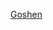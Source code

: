 {{US county navigation box
| county = 戈申縣
| state = 懷俄明州
| template_name = 戈申縣 (懷俄明州)
| listclass = hlist

| map_image = Map of Wyoming highlighting Goshen County.svg
| map_caption = 
| seat = 托灵顿

| title1 = [[城市]]
| body1  = 
* [[托灵顿 (怀俄明州)|托灵顿]]

| title2 = [[城鎮]]
| body2  = 
* [[拉勒米堡 (怀俄明州)|拉勒米堡]]
* [[拉格兰奇 (怀俄明州)|拉格兰奇]]
* [[林格尔 (怀俄明州)|林格尔]]
* [[尤德 (怀俄明州)|尤德]]

| title3 = [[普查规定居民点]]
| body3  = 
* [[霍克斯普林斯 (懷俄明州)|霍克斯普林斯]]
* [[亨特利 (懷俄明州)|亨特利]]
* [[韋特倫 (懷俄明州)|韋特倫]]

| title4 = [[非建制地區]]
| body4  = 
* [[傑伊埃姆 (懷俄明州)|傑伊埃姆]]

}}<noinclude>
[[Category:懷俄明州縣份導航模板|Goshen]]
[[Category:戈申縣| ]]
</noinclude>